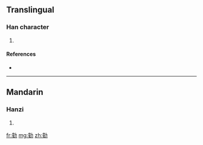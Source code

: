 ==Translingual==

===Han character===
{{Han char|rn=19|rad=力|as=12|sn=14|four=|canj=卜土大尸 (YGKS)}}

# {{defn|Han|sort=力12}}

====References====
* {{Han ref|kx=0149.240|dkj=02447|dj=0337.160|hdz=10381.020|uh=52ED|ud=21229}}

----

==Mandarin==

===Hanzi===
{{cmn-hanzi|pin=[[tóng]] ([[tong2]])|wg=t'ung<sup>2</sup>}}

# {{defn|Mandarin|sort=力12}}

[[fr:勭]]
[[mg:勭]]
[[zh:勭]]